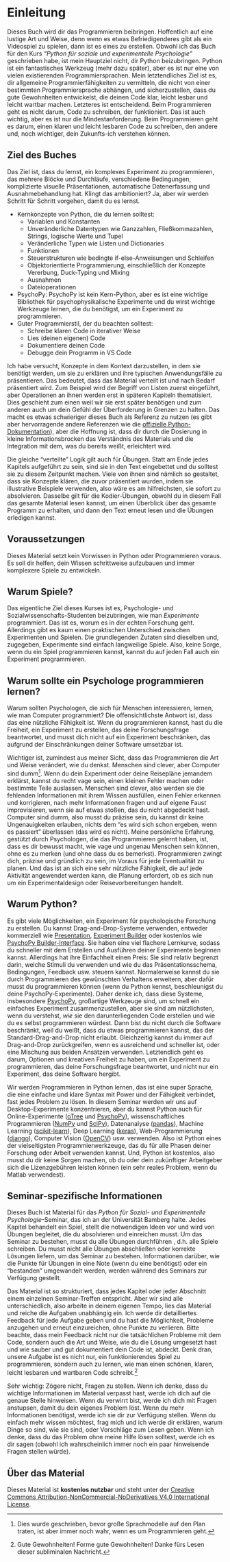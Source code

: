 # Einleitung {-}

Dieses Buch wird dir das Programmieren beibringen. Hoffentlich auf eine lustige Art und Weise, denn wenn es etwas Befriedigenderes gibt als ein Videospiel zu spielen, dann ist es eines zu erstellen. Obwohl ich das Buch für den Kurs *"Python für soziale und experimentelle Psychologie"* geschrieben habe, ist mein Hauptziel nicht, dir Python beizubringen. Python ist ein fantastisches Werkzeug (mehr dazu später), aber es ist nur eine von vielen existierenden Programmiersprachen. Mein letztendliches Ziel ist es, dir allgemeine Programmierfähigkeiten zu vermitteln, die nicht von einer bestimmten Programmiersprache abhängen, und sicherzustellen, dass du gute Gewohnheiten entwickelst, die deinen Code klar, leicht lesbar und leicht wartbar machen. Letzteres ist entscheidend. Beim Programmieren geht es nicht darum, Code zu schreiben, der funktioniert. Das ist auch wichtig, aber es ist nur die Mindestanforderung. Beim Programmieren geht es darum, einen klaren und leicht lesbaren Code zu schreiben, den andere und, noch wichtiger, dein Zukunfts-ich verstehen können.

## Ziel des Buches
Das Ziel ist, dass du lernst, ein komplexes Experiment zu programmieren, das mehrere Blöcke und Durchläufe, verschiedene Bedingungen, komplizierte visuelle Präsentationen, automatische Datenerfassung und Ausnahmebehandlung hat. Klingt das ambitioniert? Ja, aber wir werden Schritt für Schritt vorgehen, damit du es lernst.

* Kernkonzepte von Python, die du lernen solltest:
  * Variablen und Konstanten
  * Unveränderliche Datentypen wie Ganzzahlen, Fließkommazahlen, Strings, logische Werte und Tupel
  * Veränderliche Typen wie Listen und Dictionaries
  * Funktionen
  * Steuerstrukturen wie bedingte if-else-Anweisungen und Schleifen
  * Objektorientierte Programmierung, einschließlich der Konzepte Vererbung, Duck-Typing und Mixing
  * Ausnahmen
  * Dateioperationen
* PsychoPy: PsychoPy ist kein Kern-Python, aber es ist eine wichtige Bibliothek für psychophysikalische Experimente und du wirst wichtige Werkzeuge lernen, die du benötigst, um ein Experiment zu programmieren.
* Guter Programmierstil, der du beachten solltest:
  * Schreibe klaren Code in iterativer Weise
  * Lies (deinen eigenen) Code
  * Dokumentiere deinen Code
  * Debugge dein Programm in VS Code

Ich habe versucht, Konzepte in dem Kontext darzustellen, in dem sie benötigt werden, um sie zu erklären und ihre typischen Anwendungsfälle zu präsentieren. Das bedeutet, dass das Material verteilt ist und nach Bedarf präsentiert wird. Zum Beispiel wird der Begriff von Listen zuerst eingeführt, aber Operationen an ihnen werden erst in späteren Kapiteln thematisiert. Dies geschieht zum einen weil wir sie erst später benötigen und zum anderen auch um dein Gefühl der Überforderung in Grenzen zu halten. Das macht es etwas schwieriger dieses Buch als Referenz zu nutzen (es gibt aber hervorragende andere Referenzen wie die [offizielle Python-Dokumentation](https://docs.python.org/3/)), aber die Hoffnung ist, dass dir durch die Dosierung in kleine Informationsbrocken das Verständnis des Materials und die Integration mit dem, was du bereits weißt, erleichtert wird.

Die gleiche "verteilte" Logik gilt auch für Übungen. Statt am Ende jedes Kapitels aufgeführt zu sein, sind sie in den Text eingebettet und du solltest sie zu diesem Zeitpunkt machen. Viele von ihnen sind nämlich so gestaltet, dass sie Konzepte klären, die zuvor präsentiert wurden, indem sie illustrative Beispiele verwenden, also wäre es am hilfreichsten, sie sofort zu absolvieren. Dasselbe gilt für die Kodier-Übungen, obwohl du in diesem Fall das gesamte Material lesen kannst, um einen Überblick über das gesamte Programm zu erhalten, und dann den Text erneut lesen und die Übungen erledigen kannst.

## Voraussetzungen
Dieses Material setzt kein Vorwissen in Python oder Programmieren voraus. Es soll dir helfen, dein Wissen schrittweise aufzubauen und immer komplexere Spiele zu entwickeln.

## Warum Spiele?
Das eigentliche Ziel dieses Kurses ist es, Psychologie- und Sozialwissenschafts-Studenten beizubringen, wie man _Experimente_ programmiert. Das ist es, worum es in der echten Forschung geht. Allerdings gibt es kaum einen praktischen Unterschied zwischen Experimenten und Spielen. Die grundlegenden Zutaten sind dieselben und, zugegeben, Experimente sind einfach langweilige Spiele. Also, keine Sorge, wenn du ein Spiel programmieren kannst, kannst du auf jeden Fall auch ein Experiment programmieren.

## Warum sollte ein Psychologe programmieren lernen?
Warum sollten Psychologen, die sich für Menschen interessieren, lernen, wie man Computer programmiert? Die offensichtlichste Antwort ist, dass das eine nützliche Fähigkeit ist. Wenn du programmieren kannst, hast du die Freiheit, ein Experiment zu erstellen, das deine Forschungsfrage beantwortet, und musst dich nicht auf ein Experiment beschränken, das aufgrund der Einschränkungen deiner Software umsetzbar ist.

Wichtiger ist, zumindest aus meiner Sicht, dass das Programmieren die Art und Weise verändert, wie du denkst. Menschen sind clever, aber Computer sind dumm^[Dies wurde geschrieben, bevor große Sprachmodelle auf den Plan traten, ist aber immer noch wahr, wenn es um Programmieren geht.]. Wenn du dein Experiment oder deine Reisepläne jemandem erklärst, kannst du recht vage sein, einen kleinen Fehler machen oder bestimmte Teile auslassen. Menschen sind clever, also werden sie die fehlenden Informationen mit ihrem Wissen ausfüllen, einen Fehler erkennen und korrigieren, nach mehr Informationen fragen und auf eigene Faust improvisieren, wenn sie auf etwas stoßen, das du nicht abgedeckt hast. Computer sind dumm, also musst du präzise sein, du kannst dir keine Ungenauigkeiten erlauben, nichts dem "es wird sich schon ergeben, wenn es passiert" überlassen (das wird es nicht). Meine persönliche Erfahrung, gestützt durch Psychologen, die das Programmieren gelernt haben, ist, dass es dir bewusst macht, wie vage und ungenau Menschen sein können, ohne es zu merken (und ohne dass du es bemerkst). Programmieren zwingt dich, präzise und gründlich zu sein, im Voraus für jede Eventualität zu planen. Und das ist an sich eine sehr nützliche Fähigkeit, die auf jede Aktivität angewendet werden kann, die Planung erfordert, ob es sich nun um ein Experimentaldesign oder Reisevorbereitungen handelt.

## Warum Python?
Es gibt viele Möglichkeiten, ein Experiment für psychologische Forschung zu erstellen. Du kannst Drag-and-Drop-Systeme verwenden, entweder kommerziell wie [Presentation](https://www.neurobs.com/), [Experiment Builder](https://www.sr-research.com/experiment-builder/) oder kostenlos wie [PsychoPy Builder-Interface](https://psychopy.org/builder). Sie haben eine viel flachere Lernkurve, sodass du schneller mit dem Erstellen und Ausführen deiner Experimente beginnen kannst. Allerdings hat ihre Einfachheit einen Preis: Sie sind relativ begrenzt darin, welche Stimuli du verwenden und wie du das Präsentationsschema, Bedingungen, Feedback usw. steuern kannst. Normalerweise kannst du sie durch Programmieren des gewünschten Verhaltens erweitern, aber dafür musst du programmieren können (wenn du Python kennst, beschleunigst du deine PsychoPy-Experimente). Daher denke ich, dass diese Systeme, insbesondere [PsychoPy](https://psychopy.org/), großartige Werkzeuge sind, um schnell ein einfaches Experiment zusammenzustellen, aber sie sind am nützlichsten, wenn du verstehst, _wie_ sie den darunterliegenden Code erstellen und wie du es selbst programmieren würdest. Dann bist du nicht durch die Software beschränkt, weil du weißt, dass du etwas programmieren kannst, das der Standard-Drag-and-Drop nicht erlaubt. Gleichzeitig kannst du immer auf Drag-and-Drop zurückgreifen, wenn es ausreichend und schneller ist, oder eine Mischung aus beiden Ansätzen verwenden. Letztendlich geht es darum, Optionen und kreativen Freiheit zu haben, um ein Experiment zu programmieren, das deine Forschungsfrage beantwortet, und nicht nur ein Experiment, das deine Software hergibt.

Wir werden Programmieren in Python lernen, das ist eine super Sprache, die eine einfache und klare Syntax mit Power und der Fähigkeit verbindet, fast jedes Problem zu lösen. In diesem Seminar werden wir uns auf Desktop-Experimente konzentrieren, aber du kannst Python auch für Online-Experimente ([oTree](https://otree.readthedocs.io/en/latest/) und [PsychoPy](https://psychopy.org/)), wissenschaftliches Programmieren ([NumPy](https://numpy.org/) und [SciPy](https://www.scipy.org/)), Datenanalyse ([pandas](https://pandas.pydata.org/)), Machine Learning ([scikit-learn](https://scikit-learn.org/)), Deep Learning ([keras](https://keras.io/)), Web-Programmierung ([django](https://www.djangoproject.com/)), Computer Vision ([OpenCV](https://opencv.org/)) usw. verwenden. Also ist Python eines der vielseitigsten Programmierwerkzeuge, das du für alle Phasen deiner Forschung oder Arbeit verwenden kannst. Und, Python ist kostenlos, also musst du dir keine Sorgen machen, ob du oder dein zukünftiger Arbeitgeber sich die Lizenzgebühren leisten können (ein sehr reales Problem, wenn du Matlab verwendest).

## Seminar-spezifische Informationen
Dieses Buch ist Material für das _Python für Sozial- und Experimentelle Psychologie_-Seminar, das ich an der Universität Bamberg halte. Jedes Kapitel behandelt ein Spiel, stellt die notwendigen Ideen vor und wird von Übungen begleitet, die du absolvieren und einreichen musst. Um das Seminar zu bestehen, musst du alle Übungen durchführen , d.h. alle Spiele schreiben. Du musst nicht alle Übungen abschließen oder korrekte Lösungen liefern, um das Seminar zu bestehen. Informationen darüber, wie die Punkte für Übungen in eine Note (wenn du eine benötigst) oder ein "bestanden" umgewandelt werden, werden während des Seminars zur Verfügung gestellt.

Das Material ist so strukturiert, dass jedes Kapitel oder jeder Abschnitt einem einzelnen Seminar-Treffen entspricht. Aber wir sind alle unterschiedlich, also arbeite in deinem eigenen Tempo, lies das Material und reiche die Aufgaben unabhängig ein. Ich werde dir detailliertes Feedback für jede Aufgabe geben und du hast die Möglichkeit, Probleme anzugehen und erneut einzureichen, ohne Punkte zu verlieren. Bitte beachte, dass mein Feedback nicht nur die tatsächlichen Probleme mit dem Code, sondern auch die Art und Weise, wie du die Lösung umgesetzt hast und wie sauber und gut dokumentiert dein Code ist, abdeckt. Denk dran, unsere Aufgabe ist es nicht nur, ein funktionierendes Spiel zu programmieren, sondern auch zu lernen, wie man einen schönen, klaren, leicht lesbaren und wartbaren Code schreibt.^[Gute Gewohnheiten! Forme gute Gewohnheiten! Danke fürs Lesen dieser subliminalen Nachricht.]

Sehr wichtig: Zögere nicht, Fragen zu stellen. Wenn ich denke, dass du wichtige Informationen im Material verpasst hast, werde ich dich auf die genaue Stelle hinweisen. Wenn du verwirrt bist, werde ich dich mit Fragen anstupsen, damit du dein eigenes Problem löst. Wenn du mehr Informationen benötigst, werde ich sie dir zur Verfügung stellen. Wenn du einfach mehr wissen möchtest, frag mich und ich werde dir erklären, warum Dinge so sind, wie sie sind, oder Vorschläge zum Lesen geben. Wenn ich denke, dass du das Problem ohne meine Hilfe lösen solltest, werde ich es dir sagen (obwohl ich wahrscheinlich immer noch ein paar hinweisende Fragen stellen würde).

## Über das Material
Dieses Material ist **kostenlos nutzbar** und steht unter der [Creative Commons Attribution-NonCommercial-NoDerivatives V4.0 International License](https://creativecommons.org/licenses/by-nc-nd/4.0/).
